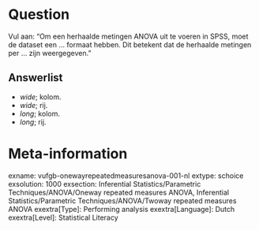 Question
========
Vul aan: "Om een herhaalde metingen ANOVA uit te voeren in SPSS, moet de dataset een ... formaat hebben. Dit betekent dat de herhaalde metingen per ... zijn weergegeven."

Answerlist
----------
* *wide*; kolom.
* *wide*; rij.
* *long*; kolom.
* *long*; rij.

Meta-information
================
exname: vufgb-onewayrepeatedmeasuresanova-001-nl
extype: schoice
exsolution: 1000
exsection: Inferential Statistics/Parametric Techniques/ANOVA/Oneway repeated measures ANOVA, Inferential Statistics/Parametric Techniques/ANOVA/Twoway repeated measures ANOVA
exextra[Type]: Performing analysis
exextra[Language]: Dutch
exextra[Level]: Statistical Literacy